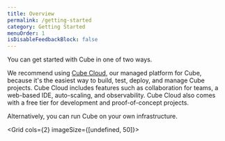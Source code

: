 ```yaml
---
title: Overview
permalink: /getting-started
category: Getting Started
menuOrder: 1
isDisableFeedbackBlock: false
---
```


You can get started with Cube in one of two ways.

We recommend using [Cube Cloud][cube-cloud], our managed platform for Cube,
because it's the easiest way to build, test, deploy, and manage Cube projects.
Cube Cloud includes features such as collaboration for teams, a web-based IDE,
auto-scaling, and observability. Cube Cloud also comes with a free tier for
development and proof-of-concept projects.

Alternatively, you can run Cube on your own infrastructure.

<Grid cols={2} imageSize={[undefined, 50]}>
  <GridItem
    url="getting-started/cloud/overview"
    imageUrl="https://raw.githubusercontent.com/cube-js/cube.js/master/docs/static/icons/cube-cloud.svg"
    title="Cube Cloud"
  />
  <GridItem
    url="getting-started/core/overview"
    imageUrl="https://raw.githubusercontent.com/cube-js/cube.js/master/docs/static/icons/docker.svg"
    title="Cube Core"
  />
</Grid>

[cube-cloud]: https://cube.dev/cloud/
